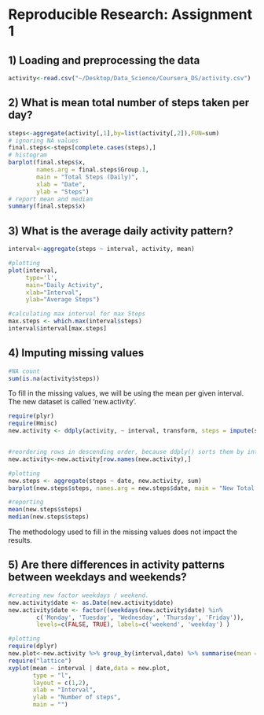# Reproducible Research: Assignment 1

## 1) Loading and preprocessing the data

``` r
activity<-read.csv("~/Desktop/Data_Science/Coursera_DS/activity.csv")
```

## 2) What is mean total number of steps taken per day?

```r
steps<-aggregate(activity[,1],by=list(activity[,2]),FUN=sum)
# ignoring NA values
final.steps<-steps[complete.cases(steps),]
# histogram
barplot(final.steps$x, 
        names.arg = final.steps$Group.1, 
        main = "Total Steps (Daily)",
        xlab = "Date", 
        ylab = "Steps")
# report mean and median
summary(final.steps$x)
```

## 3) What is the average daily activity pattern?

``` r
interval<-aggregate(steps ~ interval, activity, mean)

#plotting
plot(interval, 
     type='l', 
     main="Daily Activity", 
     xlab="Interval", 
     ylab="Average Steps")

#calculating max interval for max Steps
max.steps <- which.max(interval$steps)
interval$interval[max.steps]
```

## 4) Imputing missing values

``` r
#NA count
sum(is.na(activity$steps))
```

To fill in the missing values, we will be using the mean per given interval. The new dataset is called 'new.activity'.

``` r
require(plyr)
require(Hmisc)
new.activity <- ddply(activity, ~ interval, transform, steps = impute(steps,mean))


#reordering rows in descending order, because ddply() sorts them by interval
new.activity<-new.activity[row.names(new.activity),]

#plotting
new.steps <- aggregate(steps ~ date, new.activity, sum)
barplot(new.steps$steps, names.arg = new.steps$date, main = "New Total Steps (Daily)",xlab = "Date", ylab = "Steps")

#reporting
mean(new.steps$steps)
median(new.steps$steps)
```

The methodology used to fill in the missing values does not impact the results.

## 5) Are there differences in activity patterns between weekdays and weekends?

``` r
#creating new factor weekdays / weekend.
new.activity$date <- as.Date(new.activity$date)
new.activity$date <- factor((weekdays(new.activity$date) %in% 
        c('Monday', 'Tuesday', 'Wednesday', 'Thursday', 'Friday')), 
        levels=c(FALSE, TRUE), labels=c('weekend', 'weekday') )

#plotting
require(dplyr)
new.plot<-new.activity %>% group_by(interval,date) %>% summarise(mean = mean(steps))
require("lattice")
xyplot(mean ~ interval | date,data = new.plot, 
       type = "l", 
       layout = c(1,2), 
       xlab = "Interval", 
       ylab = "Number of steps", 
       main = "")
```
